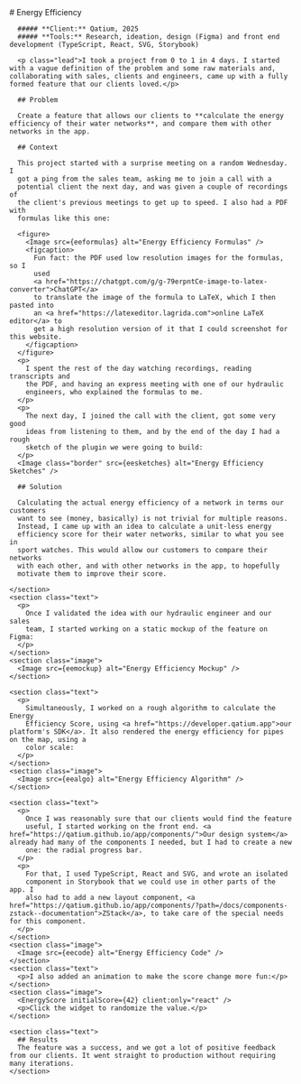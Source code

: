 

<Case title="Energy Efficiency">
  <main>
    <section class="text">
      # Energy Efficiency

      ##### **Client:** Qatium, 2025
      ##### **Tools:** Research, ideation, design (Figma) and front end development (TypeScript, React, SVG, Storybook)

      <p class="lead">I took a project from 0 to 1 in 4 days. I started with a vague definition of the problem and some raw materials and, collaborating with sales, clients and engineers, came up with a fully formed feature that our clients loved.</p>

      ## Problem

      Create a feature that allows our clients to **calculate the energy efficiency of their water networks**, and compare them with other networks in the app.

      ## Context

      This project started with a surprise meeting on a random Wednesday. I
      got a ping from the sales team, asking me to join a call with a
      potential client the next day, and was given a couple of recordings of
      the client's previous meetings to get up to speed. I also had a PDF with
      formulas like this one:

      <figure>
        <Image src={eeformulas} alt="Energy Efficiency Formulas" />
        <figcaption>
          Fun fact: the PDF used low resolution images for the formulas, so I
          used
          <a href="https://chatgpt.com/g/g-79erpntCe-image-to-latex-converter">ChatGPT</a>
          to translate the image of the formula to LaTeX, which I then pasted into
          an <a href="https://latexeditor.lagrida.com">online LaTeX editor</a> to
          get a high resolution version of it that I could screenshot for this website.
        </figcaption>
      </figure>
      <p>
        I spent the rest of the day watching recordings, reading transcripts and
        the PDF, and having an express meeting with one of our hydraulic
        engineers, who explained the formulas to me.
      </p>
      <p>
        The next day, I joined the call with the client, got some very good
        ideas from listening to them, and by the end of the day I had a rough
        sketch of the plugin we were going to build:
      </p>
      <Image class="border" src={eesketches} alt="Energy Efficiency Sketches" />

      ## Solution

      Calculating the actual energy efficiency of a network in terms our customers
      want to see (money, basically) is not trivial for multiple reasons.
      Instead, I came up with an idea to calculate a unit-less energy
      efficiency score for their water networks, similar to what you see in
      sport watches. This would allow our customers to compare their networks
      with each other, and with other networks in the app, to hopefully
      motivate them to improve their score.

    </section>
    <section class="text">
      <p>
        Once I validated the idea with our hydraulic engineer and our sales
        team, I started working on a static mockup of the feature on Figma:
      </p>
    </section>
    <section class="image">
      <Image src={eemockup} alt="Energy Efficiency Mockup" />
    </section>

    <section class="text">
      <p>
        Simultaneously, I worked on a rough algorithm to calculate the Energy
        Efficiency Score, using <a href="https://developer.qatium.app">our platform's SDK</a>. It also rendered the energy efficiency for pipes on the map, using a
        color scale:
      </p>
    </section>
    <section class="image">
      <Image src={eealgo} alt="Energy Efficiency Algorithm" />
    </section>

    <section class="text">
      <p>
        Once I was reasonably sure that our clients would find the feature
        useful, I started working on the front end. <a href="https://qatium.github.io/app/components/">Our design system</a> already had many of the components I needed, but I had to create a new
        one: the radial progress bar.
      </p>
      <p>
        For that, I used TypeScript, React and SVG, and wrote an isolated
        component in Storybook that we could use in other parts of the app. I
        also had to add a new layout component, <a href="https://qatium.github.io/app/components/?path=/docs/components-zstack--documentation">ZStack</a>, to take care of the special needs for this component.
      </p>
    </section>
    <section class="image">
      <Image src={eecode} alt="Energy Efficiency Code" />
    </section>
    <section class="text">
      <p>I also added an animation to make the score change more fun:</p>
    </section>
    <section class="image">
      <EnergyScore initialScore={42} client:only="react" />
      <p>Click the widget to randomize the value.</p>
    </section>

    <section class="text">
      ## Results
      The feature was a success, and we got a lot of positive feedback from our clients. It went straight to production without requiring many iterations.
    </section>
  </main>
</Case>
